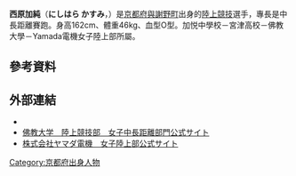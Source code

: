 {{Infobox sportsperson
| name                      =西原加純
| image                     =
| real_name                 =
| native_name               =
| native_name_lang          =
| romanizedname             =Nishihara Kasumi
| birth_name                =
| nationality               ={{JPN}}
| national_team             ={{JPN}}
| ethnicity                 =
| hometown                  =
| citizenship               =
| birth_date                ={{Birth date and age|year=1989|month=3|day=1}}
| birth_place               ={{JPN}}京都府
| death_date                =
| death_place               =
| resting_place             =
| residence                 =
| education                 =佛教大學教育學部臨床心理學科
| alma_mater                =加悅町立加悅中學校<br/>京都府立宮津高等學校<br/>佛教大學
| occupation                =
| years_active              =2006年－
| agent                     =山田電機陸上競技部
| height                    ={{height|m=1.62}}
| weight                    ={{weight|kg=46}}
| spouse                    =
| country                   ={{JPN}}
| sport                     =田徑
| event                     =中長跑、長跑
| collegeteam=佛教大學陸上競技部
| team=シスメックス株式會社
| turnedpro=
| coach=
| retired=
| coaching=
| worlds=
{{ubl
|'''2008年世界青年田徑錦標賽'''：5000公尺第5名
|'''2009年夏季世界大學生運動會'''：田徑10000公尺第1名
|'''2009年夏季世界大學生運動會'''：田徑5000公尺第2名
|'''2015年世界田徑錦標賽'''：10000公尺第13名
}}
| regionals=
{{ubl
|'''2008年亞洲青年田徑錦標賽'''：5000公尺第2名
|'''2014年亞洲運動會'''：田徑10000公尺第8名
|'''2021年世界田徑洲際巡迴賽東京站女子組'''：5000公尺第12名
}}
| nationals=
{{ubl
|'''2009年日本陸上競技對校選手權大會女子組'''：10000公尺第10名
|'''2010年日本學生陸上競技對校選手權大會女子組'''：5000公尺第1名
|'''2011年日本陸上競技選手權大會女子組'''：5000公尺第5名
|'''2012年日本陸上競技選手權大會女子組'''：5000公尺第15名
|'''2013年日本陸上競技選手權大會女子組'''：5000公尺第10名
|'''2014年日本陸上競技選手權大會女子組'''：10000公尺第1名
|'''2014年日本陸上競技選手權大會女子組'''：5000公尺第12名
|'''2015年日本陸上競技選手權大會女子組'''：10000公尺第1名
|'''2015年日本陸上競技選手權大會女子組'''：5000公尺第7名
|'''2016年日本陸上競技選手權大會女子組'''：10000公尺第16名
|'''2016年日本陸上競技選手權大會女子組'''：5000公尺第30名
|'''2017年日本陸上競技選手權大會女子組'''：5000公尺第20名
|'''2017年日本陸上競技選手權大會女子組'''：10000公尺第19名
|'''2018年日本陸上競技選手權大會女子組'''：10000公尺第20名
|'''2018年日本陸上競技選手權大會女子組'''：5000公尺第21名
}}
| olympics=
| highestranking=
{{整齊列表|class=wikitable
|'''3000公尺-2英里-5000公尺'''|第84名（2020年12月8日）
|'''10000公尺'''|第100名（2019年2月5日）
}}
| pb=
{{ubl
|'''1500公尺'''：4分18.20秒 （2020年）
|'''3000公尺'''：9分08.50秒 （2017年）
|'''5000公尺'''：15分20.20秒 （2015年）
|'''10000公尺'''：31分53.69秒 （2014年）
|'''10公里'''：32分26秒 （2010年）
|'''半程馬拉松'''：1小時11分58秒 （2009年）
}}
| medaltemplates=
{{MedalCountry|{{JPN}}}}
{{MedalSport|女子田徑}}
{{MedalCompetition|亞洲青年田徑錦標賽}}
{{MedalSilver|2008年印尼雅加達|5000公尺}}
{{MedalCompetition|夏季世界大學生運動會}}
{{MedalGold|2009年塞爾維亞貝爾格勒|10000公尺}}
{{MedalSilver|2009年塞爾維亞貝爾格勒|5000公尺}}
| updated=2021年5月9日
}}
{{世大運獎牌記錄
|代表={{JPN}}
|項目=田徑
|a1=2009|b1=1|c1=10000公尺
|a2=2009|b2=2|c2=5000公尺
}}
'''西原加純'''（'''にしはら かすみ'''，{{bd|1989年|3月1日||}}）是[[京都府|京都府]][[與謝野町|與謝野町]]出身的[[陸上競技|陸上競技]]選手，專長是中長距離賽跑。身高162cm、體重46kg、血型O型。加悦中學校－宮津高校－佛教大學－Yamada電機女子陸上部所屬。

== 參考資料 ==
{{Reflist}}

== 外部連結 ==
*{{IAAF name|234291}}
*[https://web.archive.org/web/20100308033641/http://www.bukkyo-u.ac.jp/club/rikujou/ 佛教大学　陸上競技部　女子中長距離部門公式サイト]
*[http://www.yamada-denki.jp/rikujou/index.html 株式会社ヤマダ電機　女子陸上部公式サイト] {{Wayback|url=http://www.yamada-denki.jp/rikujou/index.html |date=20141109040734 }}

[[Category:京都府出身人物|Category:京都府出身人物]]